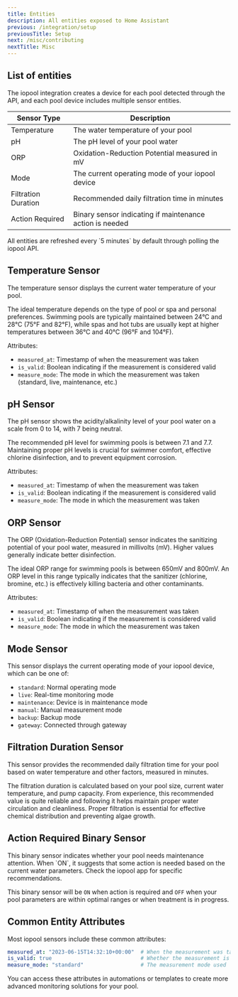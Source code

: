 ```yaml
---
title: Entities
description: All entities exposed to Home Assistant
previous: /integration/setup
previousTitle: Setup
next: /misc/contributing
nextTitle: Misc
---
```


## List of entities

The iopool integration creates a device for each pool detected through the API, and each pool device includes multiple sensor entities.

| Sensor Type          | Description                                                         |
| -------------------- | ------------------------------------------------------------------- |
| Temperature          | The water temperature of your pool                                  |
| pH                   | The pH level of your pool water                                     |
| ORP                  | Oxidation-Reduction Potential measured in mV                        |
| Mode                 | The current operating mode of your iopool device                    |
| Filtration Duration  | Recommended daily filtration time in minutes                        |
| Action Required      | Binary sensor indicating if maintenance action is needed            |

<Info>
All entities are refreshed every `5 minutes` by default through polling the iopool API.
</Info>

## Temperature Sensor

The temperature sensor displays the current water temperature of your pool.

<Info>
The ideal temperature depends on the type of pool or spa and personal preferences. Swimming pools are typically maintained between 24°C and 28°C (75°F and 82°F), while spas and hot tubs are usually kept at higher temperatures between 36°C and 40°C (96°F and 104°F).
</Info>

Attributes:
- `measured_at`: Timestamp of when the measurement was taken
- `is_valid`: Boolean indicating if the measurement is considered valid
- `measure_mode`: The mode in which the measurement was taken (standard, live, maintenance, etc.)

## pH Sensor

The pH sensor shows the acidity/alkalinity level of your pool water on a scale from 0 to 14, with 7 being neutral.

<Info>
The recommended pH level for swimming pools is between 7.1 and 7.7. Maintaining proper pH levels is crucial for swimmer comfort, effective chlorine disinfection, and to prevent equipment corrosion.
</Info>

Attributes:
- `measured_at`: Timestamp of when the measurement was taken
- `is_valid`: Boolean indicating if the measurement is considered valid
- `measure_mode`: The mode in which the measurement was taken

## ORP Sensor

The ORP (Oxidation-Reduction Potential) sensor indicates the sanitizing potential of your pool water, measured in millivolts (mV). Higher values generally indicate better disinfection.

<Info>
The ideal ORP range for swimming pools is between 650mV and 800mV. An ORP level in this range typically indicates that the sanitizer (chlorine, bromine, etc.) is effectively killing bacteria and other contaminants.
</Info>

Attributes:
- `measured_at`: Timestamp of when the measurement was taken
- `is_valid`: Boolean indicating if the measurement is considered valid
- `measure_mode`: The mode in which the measurement was taken

## Mode Sensor

This sensor displays the current operating mode of your iopool device, which can be one of:
- `standard`: Normal operating mode
- `live`: Real-time monitoring mode
- `maintenance`: Device is in maintenance mode
- `manual`: Manual measurement mode
- `backup`: Backup mode
- `gateway`: Connected through gateway

## Filtration Duration Sensor

This sensor provides the recommended daily filtration time for your pool based on water temperature and other factors, measured in minutes.

<Info>
The filtration duration is calculated based on your pool size, current water temperature, and pump capacity. From experience, this recommended value is quite reliable and following it helps maintain proper water circulation and cleanliness. Proper filtration is essential for effective chemical distribution and preventing algae growth.
</Info>

## Action Required Binary Sensor

<Card title="Action Required Sensor" icon="alert">
This binary sensor indicates whether your pool needs maintenance attention. When `ON`, it suggests that some action is needed based on the current water parameters. Check the iopool app for specific recommendations.
</Card>

This binary sensor will be `ON` when action is required and `OFF` when your pool parameters are within optimal ranges or when treatment is in progress.

## Common Entity Attributes

Most iopool sensors include these common attributes:

```yaml
measured_at: "2023-06-15T14:32:10+00:00"  # When the measurement was taken
is_valid: true                            # Whether the measurement is valid
measure_mode: "standard"                  # The measurement mode used
```

You can access these attributes in automations or templates to create more advanced monitoring solutions for your pool.
